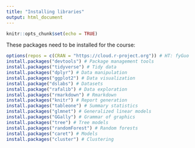 ```yaml
---
title: "Installing libraries"
output: html_document
---
```


```r
knitr::opts_chunk$set(echo = TRUE)
```

These packages need to be installed for the course:


```r
options(repos = c(CRAN = "https://cloud.r-project.org")) # HT: fyGuo
install.packages("devtools") # Package management tools
install.packages("tidyverse") # Tidy data
install.packages("dplyr") # Data manipulation
install.packages("ggplot2") # Data visualization
install.package("dslabs") # Datasets
install.package("rafalib") # Data exploration
install.packages("rmarkdown") # Rmarkdown
install.packages("knitr") # Report generation
install.packages("tableone") # Summary statistics
install.packages("glmnet") # Generalized linear models
install.packages("GGally") # Grammar of graphics
install.packages("tree") # Tree models
install.packages("randomForest") # Random forests
install.packages("caret") # Models
install.packages("cluster") # Clustering
```
